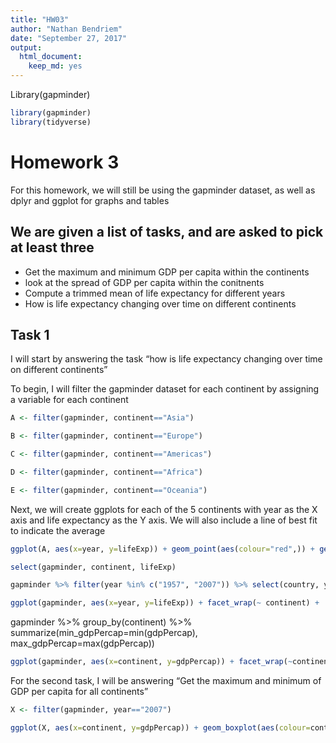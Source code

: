 ```yaml
---
title: "HW03"
author: "Nathan Bendriem"
date: "September 27, 2017"
output: 
  html_document: 
    keep_md: yes
---
```


Library(gapminder)
```r
library(gapminder)
library(tidyverse)
```

# Homework 3

For this homework, we will still be using the gapminder dataset, as well as dplyr and ggplot for graphs and tables


## We are given a list of tasks, and are asked to pick at least three

- Get the maximum and minimum GDP per capita within the continents
- look at the spread of GDP per capita within the conitnents
- Compute a trimmed mean of life expectancy for different years
- How is life expectancy changing over time on different continents

## Task 1

I will start by answering the task "how is life expectancy changing over time on different continents"

To begin, I will filter the gapminder dataset for each continent by assigning a variable for each continent

```r
A <- filter(gapminder, continent=="Asia")
```
```r
B <- filter(gapminder, continent=="Europe")
```
```r
C <- filter(gapminder, continent=="Americas")
```
```r
D <- filter(gapminder, continent=="Africa")
```
```r
E <- filter(gapminder, continent=="Oceania")
```
Next, we will create ggplots for each of the 5 continents with year as the X axis and life expectancy as the Y axis.  We will also include a line of best fit to indicate the average

```r
ggplot(A, aes(x=year, y=lifeExp)) + geom_point(aes(colour="red",)) + geom_smooth(se=FALSE, method="lm") + ggtitle("Change in Life Expectancy within Asia") + labs(x="Year", y="Life Expectancy")
```
```r
select(gapminder, continent, lifeExp)
```
```r
gapminder %>% filter(year %in% c("1957", "2007")) %>% select(country, year, lifeExp)
```


```r
ggplot(gapminder, aes(x=year, y=lifeExp)) + facet_wrap(~ continent) +  geom_point(aes(colour=continent)) +  geom_smooth(se=FALSE)
```

gapminder %>% group_by(continent) %>% summarize(min_gdpPercap=min(gdpPercap), max_gdpPercap=max(gdpPercap))

```r
ggplot(gapminder, aes(x=continent, y=gdpPercap)) + facet_wrap(~continent) + geom_boxplot(aes(colour="red"))
```

For the second task, I will be answering "Get the maximum and minimum of GDP per capita for all continents"

```r
X <- filter(gapminder, year=="2007")
```
```r
ggplot(X, aes(x=continent, y=gdpPercap)) + geom_boxplot(aes(colour=continent)) + labs(x="2007", y="GDP per Capita") + ggtitle("Min and Max GDP per Capita of all Continents")
```




